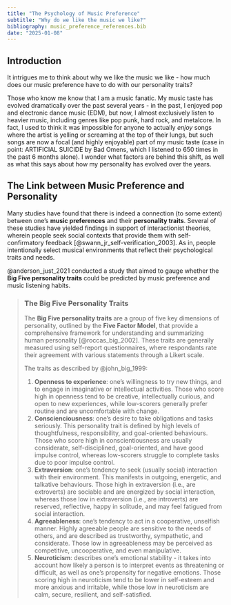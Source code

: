 ```yaml
---
title: "The Psychology of Music Preference"
subtitle: "Why do we like the music we like?"
bibliography: music_preference_references.bib
date: "2025-01-08"
--- 
```


## Introduction
It intrigues me to think about why we like the music we like - how much does our music preference have to do with our personality traits? 

Those who know me know that I am a music fanatic. My music taste has evolved dramatically over the past several years - in the past, I enjoyed pop and electronic dance music (EDM), but now, I almost exclusively listen to heavier music, including genres like pop punk, hard rock, and metalcore. In fact, I used to think it was impossible for anyone to actually *enjoy* songs where the artist is yelling or screaming at the top of their lungs, but such songs are now a focal (and highly enjoyable) part of my music taste (case in point: ARTIFICIAL SUICIDE by Bad Omens, which I listened to 650 times in the past 6 months alone). I wonder what factors are behind this shift, as well as what this says about how my personality has evolved over the years.

## The Link between Music Preference and Personality
Many studies have found that there is indeed a connection (to some extent) between one's **music preferences** and their **personality traits**. Several of these studies have yielded findings in support of interactionist theories, wherein people seek social contexts that provide them with self-confirmatory feedback [@swann_jr_self-verification_2003]. As in, people intentionally select musical environments that reflect their psychological traits and needs.

@anderson_just_2021 conducted a study that aimed to gauge whether the **Big Five personality traits** could be predicted by music preference and music listening habits.

> ### The Big Five Personality Traits
>
> The **Big Five personality traits** are a group of five key dimensions of personality, outlined by the **Five Factor Model**, that provide a comprehensive framework for understanding and summarizing human personality [@roccas_big_2002]. These traits are generally measured using self-report questionnaires, where respondants rate their agreement with various statements through a Likert scale.
>
> The traits as described by @john_big_1999:
> 
> 1. **Openness to experience**: one's willingness to try new things, and to engage in imaginative or intellectual activities. Those who score high in openness tend to be creative, intellectually curious, and open to new experiences, while low-scorers generally prefer routine and are uncomfortable with change.
> 2. **Conscienciousness**: one's desire to take obligations and tasks seriously. This personality trait is defined by high levels of thoughtfulness, responsibility, and goal-oriented behaviours. Those who score high in conscientiousness are usually considerate, self-disciplined, goal-oriented, and have good impulse control, whereas low-scorers struggle to complete tasks due to poor impulse control.
> 3. **Extraversion**: one's tendency to seek (usually social) interaction with their environment. This manifests in outgoing, energetic, and talkative behaviours. Those high in extraversion (i.e., are extroverts) are sociable and are energized by social interaction, whereas those low in extraversion (i.e., are introverts) are reserved, reflective, happy in solitude, and may feel fatigued from social interaction.
> 4. **Agreeableness**: one's tendency to act in a cooperative, unselfish manner. Highly agreeable people are sensitive to the needs of others, and are described as trustworthy, sympathetic, and considerate. Those low in agreeableness may be perceived as competitive, uncooperative, and even manipulative.
> 5. **Neuroticism**: describes one's emotional stability - it takes into account how likely a person is to interpret events as threatening or difficult, as well as one's propensity for negative emotions. Those scoring high in neuroticism tend to be lower in self-esteem and more anxious and irritable, while those low in neuroticism are calm, secure, resilient, and self-satisfied.
